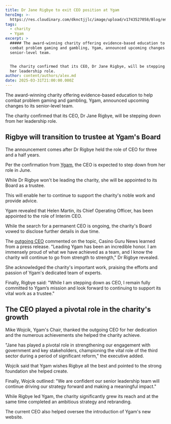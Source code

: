 ```yaml
---
title: Dr Jane Rigbye to exit CEO position at Ygam
heroImg: >-
  https://res.cloudinary.com/dknctjjlc/image/upload/v1743527058/Blog/empty-office-chairs-meeting-room_xywvvb.webp
tags:
  - charity
  - Ygam
excerpt: >
  ##### The award-winning charity offering evidence-based education to help
  combat problem gaming and gambling, Ygam, announced upcoming changes to its
  senior-level team.


  The charity confirmed that its CEO, Dr Jane Rigbye, will be stepping down from
  her leadership role.
author: content/authors/alex.md
date: 2025-03-31T21:00:00.000Z
---
```


The award-winning charity offering evidence-based education to help combat problem gaming and gambling, Ygam, announced upcoming changes to its senior-level team.

The charity confirmed that its CEO, Dr Jane Rigbye, will be stepping down from her leadership role.

## Rigbye will transition to trustee at Ygam's Board

The announcement comes after Dr Rigbye held the role of CEO for three and a half years.

Per the confirmation from [Ygam](https://casino.guru/news/gambling-industry/gamcare-and-ygam-to-reach-2-million-young-people-through-professionals-1595), the CEO is expected to step down from her role in June.

While Dr Rigbye won't be leading the charity, she will be appointed to its Board as a trustee.

This will enable her to continue to support the charity's noble work and provide advice.

Ygam revealed that Helen Martin, its Chief Operating Officer, has been appointed to the role of Interim CEO.

While the search for a permanent CEO is ongoing, the charity's Board vowed to disclose further details in due time.

The [outgoing CEO](https://casino.guru/news/gambling-industry/lee-willows-steps-down-as-ygam-ceo--43) commented on the topic, Casino Guru News learned from a press release. "Leading Ygam has been an incredible honor. I am immensely proud of what we have achieved as a team, and I know the charity will continue to go from strength to strength," Dr Rigbye revealed.

She acknowledged the charity's important work, praising the efforts and passion of Ygam's dedicated team of experts.

Finally, Rigbye said: "While I am stepping down as CEO, I remain fully committed to Ygam’s mission and look forward to continuing to support its vital work as a trustee."

## The CEO played a pivotal role in the charity's growth

Mike Wojcik, Ygam's Chair, thanked the outgoing CEO for her dedication and the numerous achievements she helped the charity achieve.

"Jane has played a pivotal role in strengthening our engagement with government and key stakeholders, championing the vital role of the third sector during a period of significant reform," the executive added.

Wojcik said that Ygam wishes Rigbye all the best and pointed to the strong foundation she helped create.

Finally, Wojcik outlined: "We are confident our senior leadership team will continue driving our strategy forward and making a meaningful impact."

While Rigbye led Ygam, the charity significantly grew its reach and at the same time completed an ambitious strategy and rebranding.

The current CEO also helped oversee the introduction of Ygam's new website.
